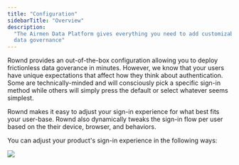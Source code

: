 ```yaml
---
title: "Configuration"
sidebarTitle: "Overview"
description:
  "The Airmen Data Platform gives everything you need to add customizable
  data governance"
---
```


Rownd provides an out-of-the-box configuration allowing you to deploy frictionless data goverance in minutes. However, we know that your users have unique expectations that affect how they think about authentication. Some are technically-minded and will consciously pick a specific sign-in method while others will simply press the default or select whatever seems simplest. 

Rownd makes it easy to adjust your sign-in experience for what best fits your user-base. Rownd also dynamically tweaks the sign-in flow per user based on the their device, browser, and behaviors.

You can adjust your product's sign-in experience in the following ways:

<CardGroup>
  <Card
    title="Authentication methods"
    icon="lock-open"
    href="/configuration/authentication-methods">
  </Card>
  <Card
    title="Customizations"
    icon="paintbrush"
    href="/configuration/customizations">
  </Card>
  <Card
    title="User profiles"
    icon="user"
    href="/configuration/user-profiles">
  </Card>
  <Card
    title="Mobile apps"
    icon="mobile"
    href="/configuration/mobile">
  </Card>
</CardGroup>

![](/images/configuration.png)
